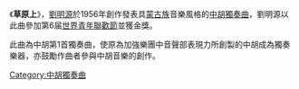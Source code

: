 {{unreferenced|time=2013-08-12T03:34:22+00:00}}
《'''草原上'''》，[[劉明源|劉明源]]於1956年創作發表具[[蒙古族|蒙古族]]音樂風格的[[中胡獨奏曲|中胡獨奏曲]]，劉明源以此曲參加第6届[[世界青年聯歡節|世界青年聯歡節]]並獲金獎。

此曲為中胡第1首獨奏曲，使原為加強樂團中音聲部表現力所創製的中胡成為獨奏樂器，亦鼓勵作曲者參與中胡音樂的創作。

{{音樂小作品}}

[[Category:中胡獨奏曲|Category:中胡獨奏曲]]